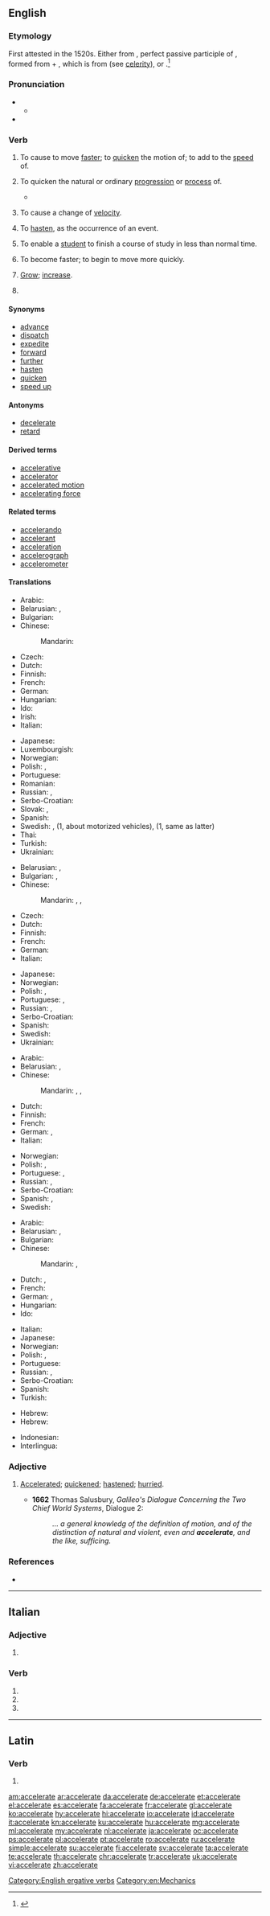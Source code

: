 ==English==

===Etymology===
First attested in the 1520s. Either from {{etyl|la|en}} {{m|la|accelerātus}}, perfect passive participle of {{m|la|accelerō||I accelerate, hasten}}, formed from {{term|ad|lang=la}} + {{m|la|celerō||I hasten}}, which is from {{term|celer||quick|lang=la}} (see [[celerity]]), or {{back-form|acceleration|lang=en}}.<ref>{{R:CDOE|page=6}}</ref>

===Pronunciation===
* {{a|RP}}
** {{IPA|/ək.ˈsɛl.ə.ˌreɪt/|/æk.ˈsɛl.ə.ˌɹeɪt/|/ɪk.ˈsɛl.ə.ˌɹeɪt/|lang=en}}
* {{audio|en-us-accelerate.ogg|Audio (US)|lang=en}}

===Verb===
{{en-verb|accelerat}}

# {{label|en|transitive}} To cause to move [[faster]]; to [[quicken]] the motion of; to add to the [[speed]] of.
# {{label|en|transitive}} To quicken the natural or ordinary [[progression]] or [[process]] of.
#: {{usex|lang=en|to '''accelerate''' the growth of a plant, the increase of wealth, etc.}}
#*{{quote-magazine|year=2013|month=September-October|author=[http://www.americanscientist.org/authors/detail/michael-sivak Michael Sivak]
|magazine={{w|American Scientist}}|title=[http://www.americanscientist.org/issues/pub/2013/5/will-ac-put-a-chill-on-the-global-energy-supply Will AC Put a Chill on the Global Energy Supply?]
|passage=Nevertheless, it is clear that the global energy demand for air-conditioning will grow substantially as nations become more affluent, with the consequences of climate change potentially '''accelerating''' the demand.}}
# {{label|en|transitive|physics}} To cause a change of [[velocity]].
# {{label|en|transitive}} To [[hasten]], as the occurrence of an event.
#: {{usex|lang=en|to '''accelerate''' our departure''}}
# {{label|en|transitive|education}} To enable a [[student]] to finish a course of study in less than normal time.
# {{label|en|intransitive}} To become faster; to begin to move more quickly.
# {{label|en|intransitive}} [[grow|Grow]]; [[increase]].
# {{label|en|obsolete}} {{alternative form of|accelerated|lang=en}}

====Synonyms====
* [[advance]]
* [[dispatch]]
* [[expedite]]
* [[forward]]
* [[further]]
* [[hasten]]
* [[quicken]]
* [[speed up]]

====Antonyms====
* [[decelerate]]
* [[retard]]

====Derived terms====
* [[accelerative]]
* [[accelerator]]
* [[accelerated motion]]
* [[accelerating force]]

====Related terms====
* [[accelerando]]
* [[accelerant]]
* [[acceleration]]
* [[accelerograph]]
* [[accelerometer]]

====Translations====
{{trans-top|to cause to move faster}}
* Arabic: {{t|ar|تسريع|sc=Arab}}
* Belarusian: {{t|be|паскара́ць|impf|sc=Cyrl}}, {{t|be|паско́рыць|pf|sc=Cyrl}}
* Bulgarian: {{t+|bg|ускоря́вам}}
* Chinese:
*: Mandarin: {{t+|cmn|加速|tr=jiāsù|sc=Hani}}
* Czech: {{t|cs|zrychlit|pf}}
* Dutch: {{t+|nl|versnellen}}
* Finnish: {{t+|fi|kiihdyttää}}
* French: {{t+|fr|accélérer}}
* German: {{t+|de|beschleunigen}}
* Hungarian: {{t+|hu|gyorsít}}
* Ido: {{t|io|rapidigar}}
* Irish: {{t|ga|luathaigh}}
* Italian: {{t+|it|accelerare}}
{{trans-mid}}
* Japanese: {{t+|ja|加速|tr=かそくする, kasoku suru|alt=加速する}}
* Luxembourgish: {{t|lb|acceleréieren}}
* Norwegian: {{t+|no|akselerere}}
* Polish: {{t+|pl|przyśpieszać|impf}}, {{t+|pl|przyśpieszyć|pf}}
* Portuguese: {{t+|pt|acelerar}}
* Romanian: {{t+|ro|accelera}}
* Russian: {{t+|ru|ускоря́ть|impf|sc=Cyrl}}, {{t+|ru|уско́рить|pf|sc=Cyrl}}
* Serbo-Croatian: {{t+|sh|ubr̀zati}}
* Slovak: {{t|sk|zrýchľovať|impf}}, {{t|sk|zrýchliť|pf}}
* Spanish: {{t+|es|acelerar}}
* Swedish: {{t+|sv|accelerera}}, {{t|sv|ge mer gas}} (1, about motorized vehicles), {{t+|sv|gasa}} (1, same as latter)
* Thai: {{t+|th|เร่ง|tr=reng|sc=Thai}}
* Turkish: {{t+|tr|hızlandırmak}}
* Ukrainian: {{t|uk|приско́рювати|impf|sc=Cyrl}}
{{trans-bottom}}

{{trans-top|to quicken natural or ordinary progression or process}}
* Belarusian: {{t|be|паскара́цца|impf|sc=Cyrl}}, {{t|be|паско́рыцца|pf|sc=Cyrl}}
* Bulgarian: {{t+|bg|засилвам}}, {{t|bg|ускоря́вам се|sc=Cyrl}}
* Chinese:
*: Mandarin: {{t+|cmn|加速|tr=jiāsù|sc=Hani}}, {{t|cmn|變快|sc=Hani}}, {{t|cmn|变快|tr=biànkuài|sc=Hani}}
* Czech: {{t+|cs|urychlit}}
* Dutch: {{t+|nl|versnellen}}
* Finnish: {{t+|fi|kiihdyttää}}
* French: {{t+|fr|accélérer}}
* German: {{t+|de|beschleunigen}}
* Italian: {{t+|it|accelerare}}
{{trans-mid}}
* Japanese: {{t+|ja|促進|tr=そくしんする, sokushin suru|alt=促進する}}
* Norwegian: {{t|no|påskynde}}
* Polish: {{t|pl|przyśpieszać się|impf}}, {{t|pl|przyśpieszyć się|pf}}
* Portuguese: {{t+|pt|acelerar}}, {{t+|pt|apressar}}
* Russian: {{t+|ru|ускоряться|impf|tr=uskorjátʹsja}}, {{t+|ru|ускориться|pf|tr=uskóritʹsja}}
* Serbo-Croatian: {{t+|sh|ubr̀zati}}
* Spanish: {{t+|es|acelerar}}
* Swedish: {{t+|sv|accelerera}}
* Ukrainian: {{t|uk|приско́рюватися|impf|sc=Cyrl}}
{{trans-bottom}}

{{trans-top|to hasten}}
* Arabic: {{t|ar|إستعجال|sc=Arab}}
* Belarusian: {{t|be|паскара́ць|impf|sc=Cyrl}}, {{t|be|паско́рыць|pf|sc=Cyrl}}
* Chinese:
*: Mandarin: {{t+|cmn|加速|tr=jiāsù|sc=Hani}}, {{t|cmn|變快|sc=Hani}}, {{t|cmn|变快|tr=biànkuài|sc=Hani}}
* Dutch: {{t+|nl|bespoedigen}}
* Finnish: {{t+|fi|nopeuttaa}}
* French: {{t+|fr|accélérer}}
* German: {{t+|de|eilen}}, {{t+|de|beeilen|alt=sich beeilen}}
* Italian: {{t|it|affrettare}}
{{trans-mid}}
* Norwegian: {{t|no|påskynde}}
* Polish: {{t+|pl|przyśpieszać|impf}}, {{t+|pl|przyśpieszyć|pf}}
* Portuguese: {{t+|pt|acelerar}}, {{t+|pt|apressar}}
* Russian: {{t+|ru|ускоря́ть|impf|sc=Cyrl}}, {{t+|ru|уско́рить|pf|sc=Cyrl}}
* Serbo-Croatian: {{t+|sh|ubr̀zati}}
* Spanish: {{t+|es|acelerar}}, {{t+|es|apresurar}}
* Swedish: {{t+|sv|påskynda}}
{{trans-bottom}}

{{trans-top|to become faster}}
* Arabic: {{t|ar|إسراع|sc=Arab}}
* Belarusian: {{t|be|паскара́цца|impf|sc=Cyrl}}, {{t|be|паско́рыцца|pf|sc=Cyrl}}
* Bulgarian: {{t|bg|ускоря́вам се}}
* Chinese:
*: Mandarin: {{t|cmn|變快|sc=Hani}}, {{t|cmn|变快|tr=biànkuài|sc=Hani}}
* Dutch: {{t+|nl|versnellen}}, {{l|nl|sneller}} {{l|nl|gaan}}
* French: {{t+|fr|accélérer}}
* German: {{t|de|schneller werden}}, {{t+|de|beschleunigen}}
* Hungarian: {{t+|hu|gyorsul}}
* Ido: {{t|io|rapideskar}}
{{trans-mid}}
* Italian: {{t+|it|accelerare}}
* Japanese: {{t+|ja|加速|tr=かそくする, kasoku suru|alt=加速する}}
* Norwegian: {{t|no|sette opp farten}}
* Polish: {{t|pl|przyśpieszać się|impf}}, {{t|pl|przyśpieszyć się|pf}}
* Portuguese: {{t+|pt|acelerar}}
* Russian: {{t+|ru|ускоряться|impf|tr=uskorját’sja}}, {{t+|ru|ускориться|pf|tr=uskórit’sja}}
* Serbo-Croatian: {{t+|sh|ubr̀zati}}
* Spanish: {{t+|es|acelerar|alt=acelerarse}}
* Turkish: {{t+|tr|hızlanmak}}
{{trans-bottom}}

{{checktrans-top}}
* Hebrew: {{t-check|he|להאיץ|tr=le'ha'ytz|sc=Hebr}}
* Hebrew: {{t-check|he|לזרז|tr=le'zarez|sc=Hebr}}
{{trans-mid}}
* Indonesian: {{t+check|id|cepat|alt=mempercepat}}
* Interlingua: {{t-check|ia|accelerar}}
{{trans-bottom}}

===Adjective===
{{en-adj|?}}

# {{context|rare|lang=en}} [[accelerated|Accelerated]]; [[quickened]]; [[hastened]]; [[hurried]].
#* '''1662''' Thomas Salusbury, ''Galileo's Dialogue Concerning the Two Chief World Systems'', Dialogue 2:
#*: ''... a general knowledg of the definition of motion, and of the distinction of natural and violent, even and '''accelerate''', and the like, sufficing.''

===References===
<references/>
* {{R:OED2}}

[[Category:English ergative verbs]]
[[Category:en:Mechanics]]

----

==Italian==

===Adjective===
{{head|it|adjective form}}

# {{feminine plural of|accelerato|lang=it}}

===Verb===
{{head|it|verb form}}

# {{conjugation of|accelerare||2|p|pres|ind|lang=it}}
# {{conjugation of|accelerare||2|p|imp|lang=it}}
# {{feminine plural of|accelerato|lang=it}}

----

==Latin==

===Verb===
{{la-verb-form|accelerāte}}

# {{conjugation of|accelerō||1|p|pres|act|imp|lang=la}}

[[am:accelerate]]
[[ar:accelerate]]
[[da:accelerate]]
[[de:accelerate]]
[[et:accelerate]]
[[el:accelerate]]
[[es:accelerate]]
[[fa:accelerate]]
[[fr:accelerate]]
[[gl:accelerate]]
[[ko:accelerate]]
[[hy:accelerate]]
[[hi:accelerate]]
[[io:accelerate]]
[[id:accelerate]]
[[it:accelerate]]
[[kn:accelerate]]
[[ku:accelerate]]
[[hu:accelerate]]
[[mg:accelerate]]
[[ml:accelerate]]
[[my:accelerate]]
[[nl:accelerate]]
[[ja:accelerate]]
[[oc:accelerate]]
[[ps:accelerate]]
[[pl:accelerate]]
[[pt:accelerate]]
[[ro:accelerate]]
[[ru:accelerate]]
[[simple:accelerate]]
[[su:accelerate]]
[[fi:accelerate]]
[[sv:accelerate]]
[[ta:accelerate]]
[[te:accelerate]]
[[th:accelerate]]
[[chr:accelerate]]
[[tr:accelerate]]
[[uk:accelerate]]
[[vi:accelerate]]
[[zh:accelerate]]